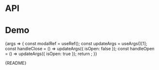 
<Meta title="Packages/Modal" component={ModalContainer} />

# API

<ArgsTable />

# Demo

<Canvas>
  <Story
    name="Modal"
    args={{ as: 'hook', isOpen: true, focusOnMount: true, restoreFocus: true }}
    argTypes={{
      as: { options: ['container', 'hook'], control: 'radio', table: { category: 'Story' } },
      isOpen: { table: { category: 'Story' } },
      modalRef: { control: false }
    }}
  >
    {args => {
      const modalRef = useRef();
      const updateArgs = useArgs()[1];
      const handleClose = () => updateArgs({ isOpen: false });
      const handleOpen = () => updateArgs({ isOpen: true });
      return <ModalStory {...args} modalRef={modalRef} onClose={handleClose} onOpen={handleOpen} />;
    }}
  </Story>
</Canvas>

<Markdown>{README}</Markdown>
